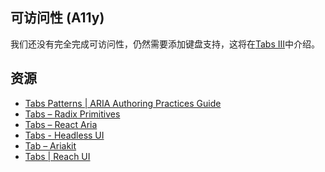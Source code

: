 ## 可访问性 (A11y)

我们还没有完全完成可访问性，仍然需要添加键盘支持，这将在[Tabs III](/questions/user-interface/tabs-iii)中介绍。

## 资源

* [Tabs Patterns | ARIA Authoring Practices Guide](https://www.w3.org/WAI/ARIA/apg/patterns/tabs/)
* [Tabs – Radix Primitives](https://www.radix-ui.com/primitives/docs/components/tabs)
* [Tabs – React Aria](https://react-spectrum.adobe.com/react-aria/Tabs.html)
* [Tabs - Headless UI](https://headlessui.com/react/tabs)
* [Tab – Ariakit](https://ariakit.org/components/tab)
* [Tabs | Reach UI](https://reach.tech/tabs)

